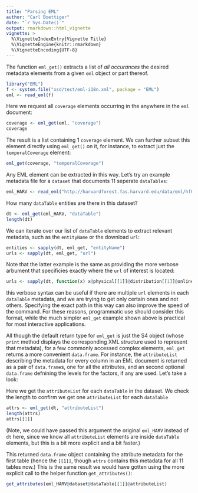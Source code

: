 ```yaml
---
title: "Parsing EML"
author: "Carl Boettiger"
date: "`r Sys.Date()`"
output: rmarkdown::html_vignette
vignette: >
  %\VignetteIndexEntry{Vignette Title}
  %\VignetteEngine{knitr::rmarkdown}
  %\VignetteEncoding{UTF-8}
---
```



The function `eml_get()` extracts a list of _all occurances_ the desired metadata elements from a given `eml` object or part thereof.  

```r
library("EML")
f <- system.file("xsd/test/eml-i18n.xml", package = "EML")
eml <- read_eml(f)
```

Here we request all `coverage` elements occurring in the anywhere in the `eml` document:

```r
coverage <- eml_get(eml, "coverage")
coverage
```

The result is a list containing 1 `coverage` element. We can further subset this element directly using `eml_get()` on it, for instance, to extract just the `temporalCoverage` element:

```r
eml_get(coverage, "temporalCoverage")
```

Any EML element can be extracted in this way. Let's try an example metadata file for a `dataset` that documents 11 seperate `dataTables`: 

```r
eml_HARV <- read_eml("http://harvardforest.fas.harvard.edu/data/eml/hf001.xml")
```



How many `dataTable` entities are there in this dataset?

```r
dt <- eml_get(eml_HARV, "dataTable")
length(dt)
```

We can iterate over our list of `dataTable` elements to extract relevant metadata, such as the `entityName` or the download `url`:

```r
entities <- sapply(dt, eml_get, "entityName")
urls <- sapply(dt, eml_get, "url")
```


Note that the latter example is the same as providing the more verbose arbument that specificies exactly where the `url` of interest is located:

```r
urls <- sapply(dt, function(x) x@physical[[1]]@distribution[[1]]@online@url)
```

this verbose syntax can be useful if there are multiple `url` elements in each `dataTable` metadata, and we are trying to get only certain ones and not others. Specifying the exact path in this way can also improve the speed of the command.  For these reasons, programmatic use should consider this format, while the much simpler `eml_get` example shown above is practical for most interactive applications.

All though the default return type for `eml_get` is just the S4 object (whose `print` method displays the corresponding XML structure used to represent that metadata), for a few commonly accessed complex elements, `eml_get` returns a more convenient `data.frame`.  For instance, the `attributeList` describing the metadata for every column in an EML document is returned as a pair of `data.frame`s, one for all the attributes, and an second optional `data.frame` defnining the levels for the factors, if any are used.  Let's take a look: 

Here we get the `attributeList` for each `dataTable` in the dataset. We check the length to confirm we get one `attributeList` for each `dataTable`

```r
attrs <- eml_get(dt, "attributeList") 
length(attrs)
attrs[[1]]
```

(Note, we could have passed this argument the original `eml_HARV` instead of `dt` here, since we know all `attributeList` elements are inside `dataTable` elements, but this is a bit more explicit and a bit faster.)

This returned `data.frame` object containing the attribute metadata for the first table (hence the `[[1]]`, though `attrs` contains this metadata for all 11 tables now.)  This is the same result we would have gotten using the more explicit call to the helper function `get_attributes()`:

```r
get_attributes(eml_HARV@dataset@dataTable[[1]]@attributeList)
```

